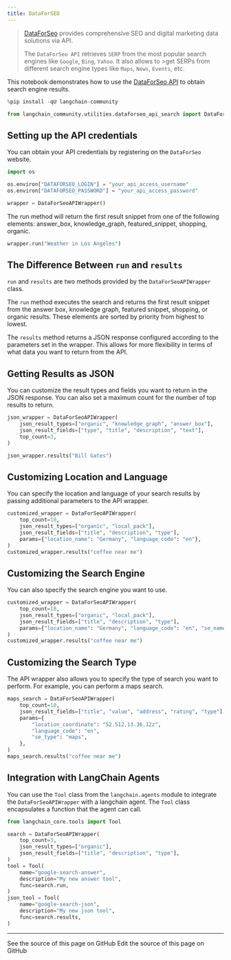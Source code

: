 ```yaml
---
title: DataForSEO
---
```


>[DataForSeo](https://dataforseo.com/) provides comprehensive SEO and digital marketing data solutions via API.
>
>The `DataForSeo API` retrieves `SERP` from the most popular search engines like `Google`, `Bing`, `Yahoo`. It also allows to >get SERPs from different search engine types like `Maps`, `News`, `Events`, etc.

This notebook demonstrates how to use the [DataForSeo API](https://dataforseo.com/apis) to obtain search engine results.

```python
%pip install -qU langchain-community
```

```python
from langchain_community.utilities.dataforseo_api_search import DataForSeoAPIWrapper
```

## Setting up the API credentials

You can obtain your API credentials by registering on the `DataForSeo` website.

```python
import os

os.environ["DATAFORSEO_LOGIN"] = "your_api_access_username"
os.environ["DATAFORSEO_PASSWORD"] = "your_api_access_password"

wrapper = DataForSeoAPIWrapper()
```

The run method will return the first result snippet from one of the following elements: answer_box, knowledge_graph, featured_snippet, shopping, organic.

```python
wrapper.run("Weather in Los Angeles")
```

## The Difference Between `run` and `results`

`run` and `results` are two methods provided by the `DataForSeoAPIWrapper` class.

The `run` method executes the search and returns the first result snippet from the answer box, knowledge graph, featured snippet, shopping, or organic results. These elements are sorted by priority from highest to lowest.

The `results` method returns a JSON response configured according to the parameters set in the wrapper. This allows for more flexibility in terms of what data you want to return from the API.

## Getting Results as JSON

You can customize the result types and fields you want to return in the JSON response. You can also set a maximum count for the number of top results to return.

```python
json_wrapper = DataForSeoAPIWrapper(
    json_result_types=["organic", "knowledge_graph", "answer_box"],
    json_result_fields=["type", "title", "description", "text"],
    top_count=3,
)
```

```python
json_wrapper.results("Bill Gates")
```

## Customizing Location and Language

You can specify the location and language of your search results by passing additional parameters to the API wrapper.

```python
customized_wrapper = DataForSeoAPIWrapper(
    top_count=10,
    json_result_types=["organic", "local_pack"],
    json_result_fields=["title", "description", "type"],
    params={"location_name": "Germany", "language_code": "en"},
)
customized_wrapper.results("coffee near me")
```

## Customizing the Search Engine

You can also specify the search engine you want to use.

```python
customized_wrapper = DataForSeoAPIWrapper(
    top_count=10,
    json_result_types=["organic", "local_pack"],
    json_result_fields=["title", "description", "type"],
    params={"location_name": "Germany", "language_code": "en", "se_name": "bing"},
)
customized_wrapper.results("coffee near me")
```

## Customizing the Search Type

The API wrapper also allows you to specify the type of search you want to perform. For example, you can perform a maps search.

```python
maps_search = DataForSeoAPIWrapper(
    top_count=10,
    json_result_fields=["title", "value", "address", "rating", "type"],
    params={
        "location_coordinate": "52.512,13.36,12z",
        "language_code": "en",
        "se_type": "maps",
    },
)
maps_search.results("coffee near me")
```

## Integration with LangChain Agents

You can use the `Tool` class from the `langchain.agents` module to integrate the `DataForSeoAPIWrapper` with a langchain agent. The `Tool` class encapsulates a function that the agent can call.

```python
from langchain_core.tools import Tool

search = DataForSeoAPIWrapper(
    top_count=3,
    json_result_types=["organic"],
    json_result_fields=["title", "description", "type"],
)
tool = Tool(
    name="google-search-answer",
    description="My new answer tool",
    func=search.run,
)
json_tool = Tool(
    name="google-search-json",
    description="My new json tool",
    func=search.results,
)
```

---

<CardGroup cols={2}>
  <Card title="View Source" icon="eye" href="https://github.com/langchain-ai/docs/blob/main/src/oss/python/integrations/tools/dataforseo.mdx">
    See the source of this page on GitHub
  </Card>
  <Card title="Edit Source" icon="pen-to-square" href="https://github.com/langchain-ai/docs/edit/main/src/oss/python/integrations/tools/dataforseo.mdx">
    Edit the source of this page on GitHub
  </Card>
</CardGroup>
